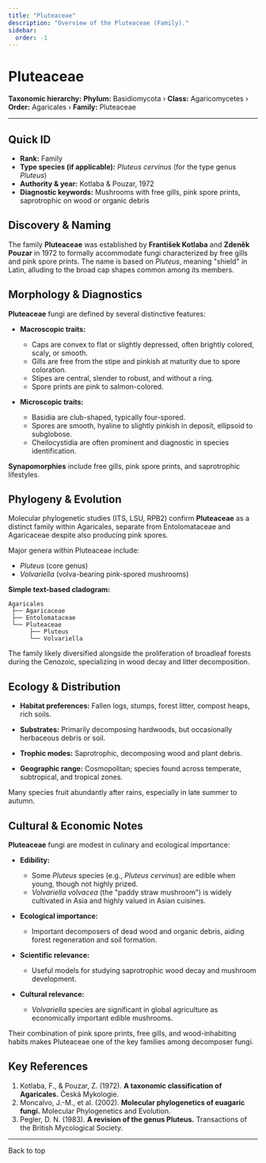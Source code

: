 ```yaml
---
title: "Pluteaceae"
description: "Overview of the Pluteaceae (Family)."
sidebar:
  order: -1
---
```



# Pluteaceae <Badge variant="note" text="Family" />

**Taxonomic hierarchy:** **Phylum:** Basidiomycota › **Class:** Agaricomycetes › **Order:** Agaricales › **Family:** Pluteaceae

---

## Quick ID
* **Rank:** Family  
* **Type species (if applicable):** _Pluteus cervinus_ (for the type genus _Pluteus_)  
* **Authority & year:** Kotlaba & Pouzar, 1972  
* **Diagnostic keywords:** Mushrooms with free gills, pink spore prints, saprotrophic on wood or organic debris  

## Discovery & Naming
The family **Pluteaceae** was established by **František Kotlaba** and **Zdeněk Pouzar** in 1972 to formally accommodate fungi characterized by free gills and pink spore prints. The name is based on _Pluteus_, meaning "shield" in Latin, alluding to the broad cap shapes common among its members.

## Morphology & Diagnostics
**Pluteaceae** fungi are defined by several distinctive features:

- **Macroscopic traits:**
  - Caps are convex to flat or slightly depressed, often brightly colored, scaly, or smooth.
  - Gills are free from the stipe and pinkish at maturity due to spore coloration.
  - Stipes are central, slender to robust, and without a ring.
  - Spore prints are pink to salmon-colored.

- **Microscopic traits:**
  - Basidia are club-shaped, typically four-spored.
  - Spores are smooth, hyaline to slightly pinkish in deposit, ellipsoid to subglobose.
  - Cheilocystidia are often prominent and diagnostic in species identification.

**Synapomorphies** include free gills, pink spore prints, and saprotrophic lifestyles.

## Phylogeny & Evolution
Molecular phylogenetic studies (ITS, LSU, RPB2) confirm **Pluteaceae** as a distinct family within Agaricales, separate from Entolomataceae and Agaricaceae despite also producing pink spores.

Major genera within Pluteaceae include:

- _Pluteus_ (core genus)
- _Volvariella_ (volva-bearing pink-spored mushrooms)

**Simple text-based cladogram:**
```
Agaricales
 ├── Agaricaceae
 ├── Entolomataceae
 └── Pluteaceae
      ├── Pluteus
      └── Volvariella
```
The family likely diversified alongside the proliferation of broadleaf forests during the Cenozoic, specializing in wood decay and litter decomposition.

## Ecology & Distribution
- **Habitat preferences:** Fallen logs, stumps, forest litter, compost heaps, rich soils.
- **Substrates:** Primarily decomposing hardwoods, but occasionally herbaceous debris or soil.
- **Trophic modes:** Saprotrophic, decomposing wood and plant debris.

- **Geographic range:** Cosmopolitan; species found across temperate, subtropical, and tropical zones.

Many species fruit abundantly after rains, especially in late summer to autumn.

## Cultural & Economic Notes
**Pluteaceae** fungi are modest in culinary and ecological importance:

- **Edibility:**
  - Some _Pluteus_ species (e.g., _Pluteus cervinus_) are edible when young, though not highly prized.
  - _Volvariella volvacea_ (the "paddy straw mushroom") is widely cultivated in Asia and highly valued in Asian cuisines.

- **Ecological importance:**
  - Important decomposers of dead wood and organic debris, aiding forest regeneration and soil formation.

- **Scientific relevance:**
  - Useful models for studying saprotrophic wood decay and mushroom development.

- **Cultural relevance:**
  - _Volvariella_ species are significant in global agriculture as economically important edible mushrooms.

Their combination of pink spore prints, free gills, and wood-inhabiting habits makes Pluteaceae one of the key families among decomposer fungi.

## Key References
1. Kotlaba, F., & Pouzar, Z. (1972). **A taxonomic classification of Agaricales.** Česká Mykologie.  
2. Moncalvo, J.-M., et al. (2002). **Molecular phylogenetics of euagaric fungi.** Molecular Phylogenetics and Evolution.  
3. Pegler, D. N. (1983). **A revision of the genus Pluteus.** Transactions of the British Mycological Society.  

---

<LinkButton href="#top" variant="minimal" icon="arrow-up">
  Back to top
</LinkButton>
